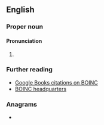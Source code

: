 ==English==
{{wikipedia}}

===Proper noun===
{{en-proper noun}}

====Pronunciation====
{{IPA|en|/boɪŋk/}}<!--see Wikipedia entry for BOINC-->

# {{lb|en|science|computing}} {{acronym of|en|[[Berkeley]] Open [[infrastructure|Infrastructure]] for [[network|Network]] [[computing|Computing]]}}

===Further reading===
* [http://books.google.com/books?sourceid=navclient&ie=UTF-8&rlz=1T4DKUS_enUS240US241&q=BOINC&um=1&sa=N&tab=wp Google Books citations on BOINC]
* [http://boinc.berkeley.edu/ BOINC headquarters]

===Anagrams===
* {{anagrams|en|a=bcino|bicon}}
